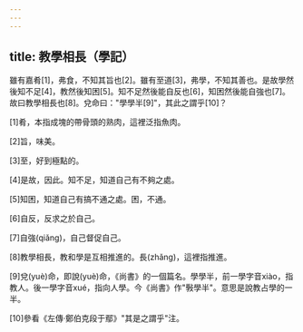 ```yaml
---
---
---
```

title: 教學相長（學記）
---



雖有嘉肴[1]，弗食，不知其旨也[2]。雖有至道[3]，弗學，不知其善也。是故學然後知不足[4]，教然後知困[5]。知不足然後能自反也[6]，知困然後能自強也[7]。故曰教學相長也[8]。兌命曰："學學半[9]"，其此之謂乎[10]？

[1]肴，本指成塊的帶骨頭的熟肉，這裡泛指魚肉。

[2]旨，味美。

[3]至，好到極點的。

[4]是故，因此。知不足，知道自己有不夠之處。

[5]知困，知道自己有搞不通之處。困，不通。

[6]自反，反求之於自己。

[7]自強(qiǎng)，自己督促自己。

[8]教學相長，教和學是互相推進的。長(zhǎng)，這裡指推進。

[9]兌(yuè)命，即說(yuè)命，《尚書》的一個篇名。學學半，前一學字音xiào，指教人。後一學字音xué，指向人學。今《尚書》作"斅學半"。意思是說教占學的一半。

[10]參看《左傳·鄭伯克段于鄢》"其是之謂乎"注。